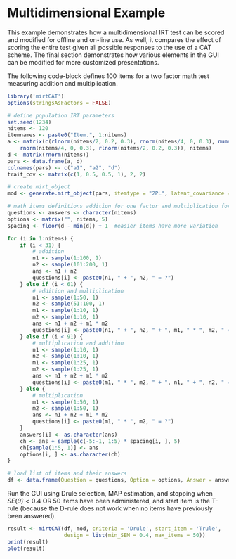 Multidimensional Example
======================================

This example demonstrates how a multidimensional IRT test can be scored and modified for offline 
and on-line use. As well, it compares the effect of scoring the entire test given all possible 
responses to the use of a CAT scheme. The final section demonstrates how various elements in the
GUI can be modified for more customized presentations.

The following code-block defines 100 items for a two factor math test measuring 
addition and multiplication.

```r
library('mirtCAT')
options(stringsAsFactors = FALSE)

# define population IRT parameters
set.seed(1234)
nitems <- 120
itemnames <- paste0("Item.", 1:nitems)
a <- matrix(c(rlnorm(nitems/2, 0.2, 0.3), rnorm(nitems/4, 0, 0.3), numeric(nitems/2),
    rnorm(nitems/4, 0, 0.3), rlnorm(nitems/2, 0.2, 0.3)), nitems)
d <- matrix(rnorm(nitems))
pars <- data.frame(a, d)
colnames(pars) <- c("a1", "a2", "d")
trait_cov <- matrix(c(1, 0.5, 0.5, 1), 2, 2)

# create mirt_object
mod <- generate.mirt_object(pars, itemtype = "2PL", latent_covariance = trait_cov)

# math items definitions addition for one factor and multiplication for the other
questions <- answers <- character(nitems)
options <- matrix("", nitems, 5)
spacing <- floor(d - min(d)) + 1  #easier items have more variation

for (i in 1:nitems) {
    if (i < 31) {
        # addition
        n1 <- sample(1:100, 1)
        n2 <- sample(101:200, 1)
        ans <- n1 + n2
        questions[i] <- paste0(n1, " + ", n2, " = ?")
    } else if (i < 61) {
        # addition and multiplication
        n1 <- sample(1:50, 1)
        n2 <- sample(51:100, 1)
        m1 <- sample(1:10, 1)
        m2 <- sample(1:10, 1)
        ans <- n1 + n2 + m1 * m2
        questions[i] <- paste0(n1, " + ", n2, " + ", m1, " * ", m2, " = ?")
    } else if (i < 91) {
        # multiplication and addition
        n1 <- sample(1:10, 1)
        n2 <- sample(1:10, 1)
        m1 <- sample(1:25, 1)
        m2 <- sample(1:25, 1)
        ans <- n1 + n2 + m1 * m2
        questions[i] <- paste0(m1, " * ", m2, " + ", n1, " + ", n2, " = ?")
    } else {
        # multiplication
        m1 <- sample(1:50, 1)
        m2 <- sample(1:50, 1)
        ans <- n1 + n2 + m1 * m2
        questions[i] <- paste0(m1, " * ", m2, " = ?")
    }
    answers[i] <- as.character(ans)
    ch <- ans + sample(c(-5:-1, 1:5) * spacing[i, ], 5)
    ch[sample(1:5, 1)] <- ans
    options[i, ] <- as.character(ch)
}

# load list of items and their answers
df <- data.frame(Question = questions, Option = options, Answer = answers, Type = "radio")
```

Run the GUI using Drule selection, MAP estimation, and stopping when $SE(\hat{\theta}) < 0.4$ OR
50 items have been administered, and start item is the T-rule (because the D-rule does not work when
no items have previously been answered). 

```r
result <- mirtCAT(df, mod, criteria = 'Drule', start_item = 'Trule',
                  design = list(min_SEM = 0.4, max_items = 50))
print(result)
plot(result)

```
